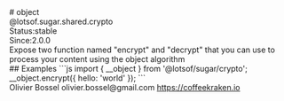 <div class="docmap-mdx">
# object
<div class="_namespace">@lotsof.sugar.shared.crypto</div>
<div class="_metas">
<div class="_status"><span class="_status-label">Status:</span><span class="_status-value -stable">stable</span></div>
<div class="_since"><span class="_since-label">Since:</span><span class="_since-value">2.0.0</span></div>
</div>
<div class="_description">
Expose two function named "encrypt" and "decrypt" that you can use to process your content using the object algorithm
</div>
<div class="_examples">
## Examples
```js
import { __object } from '@lotsof/sugar/crypto';
__object.encrypt({
     hello: 'world'
});
```
</div>
<div class="_author">
<span class="_name">Olivier Bossel</span>
<span class="_email">olivier.bossel@gmail.com</span>
<a href="https://coffeekraken.io" target="_blank" class="_url">https://coffeekraken.io</a>
</div>
</div>